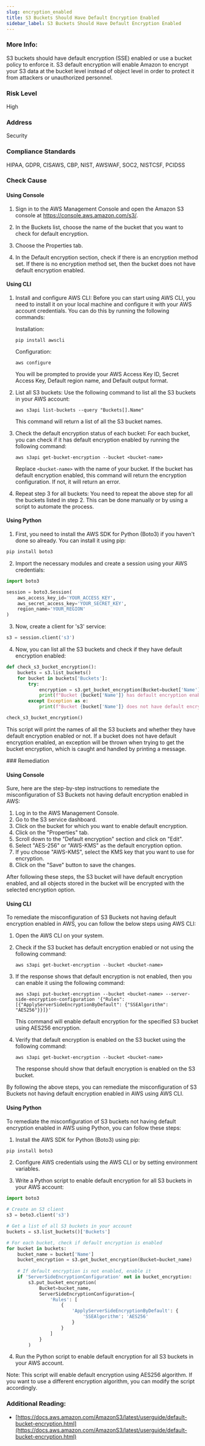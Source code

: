 ```yaml
---
slug: encryption_enabled
title: S3 Buckets Should Have Default Encryption Enabled
sidebar_label: S3 Buckets Should Have Default Encryption Enabled
---
```


### More Info:

S3 buckets should have default encryption (SSE) enabled or use a bucket policy to enforce it. S3 default encryption will enable Amazon to encrypt your S3 data at the bucket level instead of object level in order to protect it from attackers or unauthorized personnel.

### Risk Level

High

### Address

Security

### Compliance Standards

HIPAA, GDPR, CISAWS, CBP, NIST, AWSWAF, SOC2, NISTCSF, PCIDSS



<Tabs><Tab title='Cause'>
### Check Cause

#### Using Console

1. Sign in to the AWS Management Console and open the Amazon S3 console at https://console.aws.amazon.com/s3/.

2. In the Buckets list, choose the name of the bucket that you want to check for default encryption.

3. Choose the Properties tab.

4. In the Default encryption section, check if there is an encryption method set. If there is no encryption method set, then the bucket does not have default encryption enabled.

#### Using CLI

1. Install and configure AWS CLI: Before you can start using AWS CLI, you need to install it on your local machine and configure it with your AWS account credentials. You can do this by running the following commands:

   Installation:
   ```
   pip install awscli
   ```
   Configuration:
   ```
   aws configure
   ```
   You will be prompted to provide your AWS Access Key ID, Secret Access Key, Default region name, and Default output format.

2. List all S3 buckets: Use the following command to list all the S3 buckets in your AWS account:

   ```
   aws s3api list-buckets --query "Buckets[].Name"
   ```
   This command will return a list of all the S3 bucket names.

3. Check the default encryption status of each bucket: For each bucket, you can check if it has default encryption enabled by running the following command:

   ```
   aws s3api get-bucket-encryption --bucket <bucket-name>
   ```
   Replace `<bucket-name>` with the name of your bucket. If the bucket has default encryption enabled, this command will return the encryption configuration. If not, it will return an error.

4. Repeat step 3 for all buckets: You need to repeat the above step for all the buckets listed in step 2. This can be done manually or by using a script to automate the process.

#### Using Python

1. First, you need to install the AWS SDK for Python (Boto3) if you haven't done so already. You can install it using pip:

```python
pip install boto3
```

2. Import the necessary modules and create a session using your AWS credentials:

```python
import boto3

session = boto3.Session(
    aws_access_key_id='YOUR_ACCESS_KEY',
    aws_secret_access_key='YOUR_SECRET_KEY',
    region_name='YOUR_REGION'
)
```

3. Now, create a client for 's3' service:

```python
s3 = session.client('s3')
```

4. Now, you can list all the S3 buckets and check if they have default encryption enabled:

```python
def check_s3_bucket_encryption():
    buckets = s3.list_buckets()
    for bucket in buckets['Buckets']:
        try:
            encryption = s3.get_bucket_encryption(Bucket=bucket['Name'])
            print(f"Bucket {bucket['Name']} has default encryption enabled.")
        except Exception as e:
            print(f"Bucket {bucket['Name']} does not have default encryption enabled.")

check_s3_bucket_encryption()
```

This script will print the names of all the S3 buckets and whether they have default encryption enabled or not. If a bucket does not have default encryption enabled, an exception will be thrown when trying to get the bucket encryption, which is caught and handled by printing a message.

</Tab>


<Tab title='Remediation'>
### Remediation

#### Using Console

Sure, here are the step-by-step instructions to remediate the misconfiguration of S3 Buckets not having default encryption enabled in AWS:

1. Log in to the AWS Management Console.
2. Go to the S3 service dashboard.
3. Click on the bucket for which you want to enable default encryption.
4. Click on the "Properties" tab.
5. Scroll down to the "Default encryption" section and click on "Edit".
6. Select "AES-256" or "AWS-KMS" as the default encryption option.
7. If you choose "AWS-KMS", select the KMS key that you want to use for encryption.
8. Click on the "Save" button to save the changes.

After following these steps, the S3 bucket will have default encryption enabled, and all objects stored in the bucket will be encrypted with the selected encryption option.

#### Using CLI

To remediate the misconfiguration of S3 Buckets not having default encryption enabled in AWS, you can follow the below steps using AWS CLI:

1. Open the AWS CLI on your system.

2. Check if the S3 bucket has default encryption enabled or not using the following command:
   ```
   aws s3api get-bucket-encryption --bucket <bucket-name>
   ```

3. If the response shows that default encryption is not enabled, then you can enable it using the following command:
   ```
   aws s3api put-bucket-encryption --bucket <bucket-name> --server-side-encryption-configuration '{"Rules": [{"ApplyServerSideEncryptionByDefault": {"SSEAlgorithm": "AES256"}}]}'
   ```
   This command will enable default encryption for the specified S3 bucket using AES256 encryption.

4. Verify that default encryption is enabled on the S3 bucket using the following command:
   ```
   aws s3api get-bucket-encryption --bucket <bucket-name>
   ```
   The response should show that default encryption is enabled on the S3 bucket.

By following the above steps, you can remediate the misconfiguration of S3 Buckets not having default encryption enabled in AWS using AWS CLI.

#### Using Python

To remediate the misconfiguration of S3 buckets not having default encryption enabled in AWS using Python, you can follow these steps:

1. Install the AWS SDK for Python (Boto3) using pip:

```python
pip install boto3
```

2. Configure AWS credentials using the AWS CLI or by setting environment variables.

3. Write a Python script to enable default encryption for all S3 buckets in your AWS account:

```python
import boto3

# Create an S3 client
s3 = boto3.client('s3')

# Get a list of all S3 buckets in your account
buckets = s3.list_buckets()['Buckets']

# For each bucket, check if default encryption is enabled
for bucket in buckets:
    bucket_name = bucket['Name']
    bucket_encryption = s3.get_bucket_encryption(Bucket=bucket_name)
    
    # If default encryption is not enabled, enable it
    if 'ServerSideEncryptionConfiguration' not in bucket_encryption:
        s3.put_bucket_encryption(
            Bucket=bucket_name,
            ServerSideEncryptionConfiguration={
                'Rules': [
                    {
                        'ApplyServerSideEncryptionByDefault': {
                            'SSEAlgorithm': 'AES256'
                        }
                    }
                ]
            }
        )
```

4. Run the Python script to enable default encryption for all S3 buckets in your AWS account. 

Note: This script will enable default encryption using AES256 algorithm. If you want to use a different encryption algorithm, you can modify the script accordingly.

### Additional Reading:

- [https://docs.aws.amazon.com/AmazonS3/latest/userguide/default-bucket-encryption.html](https://docs.aws.amazon.com/AmazonS3/latest/userguide/default-bucket-encryption.html) 


</Tab>
</Tabs>